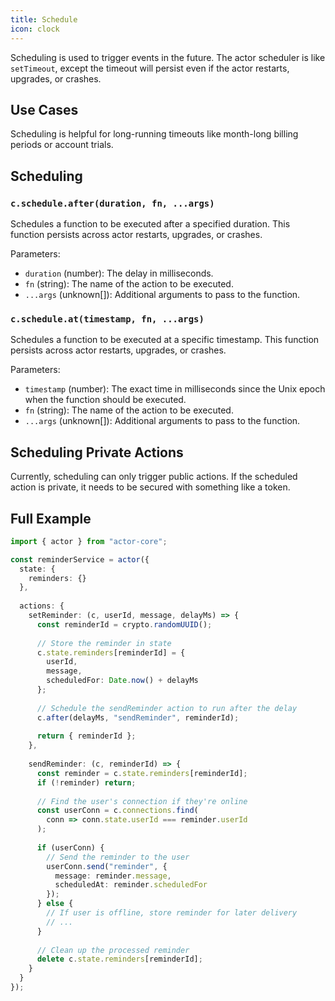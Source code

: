 ```yaml
---
title: Schedule
icon: clock
---
```


Scheduling is used to trigger events in the future. The actor scheduler is like `setTimeout`, except the timeout will persist even if the actor restarts, upgrades, or crashes.

## Use Cases

Scheduling is helpful for long-running timeouts like month-long billing periods or account trials.

## Scheduling

### `c.schedule.after(duration, fn, ...args)`

Schedules a function to be executed after a specified duration. This function persists across actor restarts, upgrades, or crashes.

Parameters:

- `duration` (number): The delay in milliseconds.
- `fn` (string): The name of the action to be executed.
- `...args` (unknown[]): Additional arguments to pass to the function.

### `c.schedule.at(timestamp, fn, ...args)`

Schedules a function to be executed at a specific timestamp. This function persists across actor restarts, upgrades, or crashes.

Parameters:

- `timestamp` (number): The exact time in milliseconds since the Unix epoch when the function should be executed.
- `fn` (string): The name of the action to be executed.
- `...args` (unknown[]): Additional arguments to pass to the function.

## Scheduling Private Actions

Currently, scheduling can only trigger public actions. If the scheduled action is private, it needs to be secured with something like a token.

## Full Example

```typescript
import { actor } from "actor-core";

const reminderService = actor({
  state: {
    reminders: {}
  },
  
  actions: {
    setReminder: (c, userId, message, delayMs) => {
      const reminderId = crypto.randomUUID();
      
      // Store the reminder in state
      c.state.reminders[reminderId] = {
        userId,
        message,
        scheduledFor: Date.now() + delayMs
      };
      
      // Schedule the sendReminder action to run after the delay
      c.after(delayMs, "sendReminder", reminderId);
      
      return { reminderId };
    },
    
    sendReminder: (c, reminderId) => {
      const reminder = c.state.reminders[reminderId];
      if (!reminder) return;
      
      // Find the user's connection if they're online
      const userConn = c.connections.find(
        conn => conn.state.userId === reminder.userId
      );
      
      if (userConn) {
        // Send the reminder to the user
        userConn.send("reminder", {
          message: reminder.message,
          scheduledAt: reminder.scheduledFor
        });
      } else {
        // If user is offline, store reminder for later delivery
        // ...
      }
      
      // Clean up the processed reminder
      delete c.state.reminders[reminderId];
    }
  }
});
```

